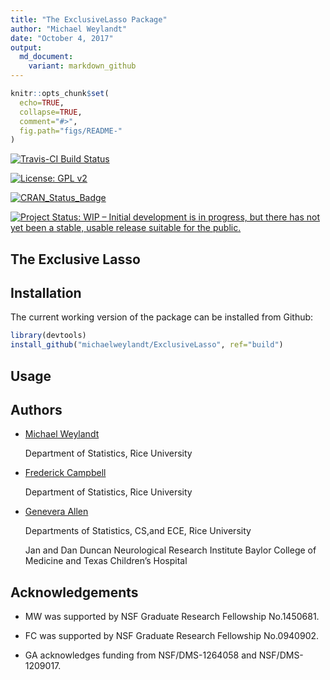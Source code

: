```yaml
---
title: "The ExclusiveLasso Package"
author: "Michael Weylandt"
date: "October 4, 2017"
output:
  md_document:
    variant: markdown_github
---
```


<!--  -*- coding: utf-8 -*- -->
<!-- README.md is generated from README.Rmd. Do not edit this file directly -->

```r
knitr::opts_chunk$set(
  echo=TRUE,
  collapse=TRUE,
  comment="#>",
  fig.path="figs/README-"
)
```

[![Travis-CI Build Status](https://api.travis-ci.com/michaelweylandt/ExclusiveLasso.svg?branch=master)](https://travis-ci.com/michaelweylandt/ExclusiveLasso)

[![License: GPL v2](https://img.shields.io/badge/License-GPL%20v2-blue.svg)](https://www.gnu.org/licenses/old-licenses/gpl-2.0.en.html)

[![CRAN_Status_Badge](http://www.r-pkg.org/badges/version/ExclusiveLasso)](https://cran.r-project.org/package=ExclusiveLasso)

[![Project Status: WIP – Initial development is in progress, but there has not yet been a stable, usable release suitable for the public.](http://www.repostatus.org/badges/latest/wip.svg)](http://www.repostatus.org/#wip)

## The Exclusive Lasso

## Installation

The current working version of the package can be installed from Github:

```r
library(devtools)
install_github("michaelweylandt/ExclusiveLasso", ref="build")
```

## Usage

## Authors


* [Michael Weylandt](http://github.com/michaelweylandt)

    Department of Statistics, Rice University

* [Frederick Campbell](http://fc10.web.rice.edu/index.html)

    Department of Statistics, Rice University

* [Genevera Allen](http://www.stat.rice.edu/~gallen)

    Departments of Statistics, CS,and ECE, Rice University

    Jan and Dan Duncan Neurological Research Institute
    Baylor College of Medicine and Texas Children's Hospital


## Acknowledgements

* MW was supported by NSF Graduate Research Fellowship No.1450681.

* FC was supported by NSF Graduate Research Fellowship No.0940902.

* GA acknowledges funding from NSF/DMS-1264058 and NSF/DMS-1209017.
